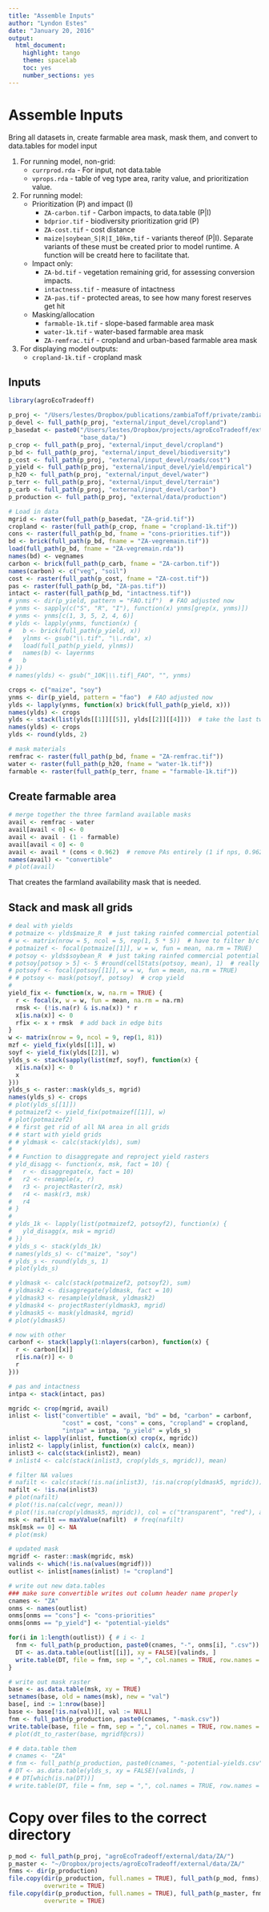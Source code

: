 ```yaml
---
title: "Assemble Inputs"
author: "Lyndon Estes"
date: "January 20, 2016"
output: 
  html_document:
    highlight: tango
    theme: spacelab
    toc: yes 
    number_sections: yes
---
```


# Assemble Inputs

Bring all datasets in, create farmable area mask, mask them, and convert to data.tables for model input

1. For running model, non-grid: 
    + `currprod.rda` - For input, not data.table
    + `vprops.rda` - table of veg type area, rarity value, and prioritization value. 

2. For running model:
    + Prioritization (P) and impact (I)
        + `ZA-carbon.tif` - Carbon impacts, to data.table (P|I)
        + `bdprior.tif` - biodiversity prioritization grid (P)
        + `ZA-cost.tif` - cost distance
        + `maize|soybean_S|R|I_10km,tif` - variants thereof (P|I). Separate variants of these must be created prior to model runtime. A function will be creatd here to facilitate that.  
    + Impact only:
        + `ZA-bd.tif` - vegetation remaining grid, for assessing conversion impacts. 
        + `intactness.tif` - measure of intactness
        + `ZA-pas.tif` - protected areas, to see how many forest reserves get hit
    + Masking/allocation
        + `farmable-1k.tif` - slope-based farmable area mask
        + `water-1k.tif` - water-based farmable area mask
        + `ZA-remfrac.tif` - cropland and urban-based farmable area mask
3. For displaying model outputs: 
    + `cropland-1k.tif` - cropland mask

## Inputs
```r
library(agroEcoTradeoff)

p_proj <- "/Users/lestes/Dropbox/publications/zambiaToff/private/zambiaToff/"
p_devel <- full_path(p_proj, "external/input_devel/cropland")
p_basedat <- paste0("/Users/lestes/Dropbox/projects/agroEcoTradeoff/external/",
                    "base_data/")
p_crop <- full_path(p_proj, "external/input_devel/cropland")
p_bd <- full_path(p_proj, "external/input_devel/biodiversity")
p_cost <- full_path(p_proj, "external/input_devel/roads/cost")
p_yield <- full_path(p_proj, "external/input_devel/yield/empirical")
p_h20 <- full_path(p_proj, "external/input_devel/water")
p_terr <- full_path(p_proj, "external/input_devel/terrain")
p_carb <- full_path(p_proj, "external/input_devel/carbon")
p_production <- full_path(p_proj, "external/data/production")

# Load in data
mgrid <- raster(full_path(p_basedat, "ZA-grid.tif"))
cropland <- raster(full_path(p_crop, fname = "cropland-1k.tif"))
cons <- raster(full_path(p_bd, fname = "cons-priorities.tif"))
bd <- brick(full_path(p_bd, fname = "ZA-vegremain.tif"))
load(full_path(p_bd, fname = "ZA-vegremain.rda"))
names(bd) <- vegnames
carbon <- brick(full_path(p_carb, fname = "ZA-carbon.tif"))
names(carbon) <- c("veg", "soil")
cost <- raster(full_path(p_cost, fname = "ZA-cost.tif"))
pas <- raster(full_path(p_bd, "ZA-pas.tif"))
intact <- raster(full_path(p_bd, "intactness.tif"))
# ynms <- dir(p_yield, pattern = "FAO.tif")  # FAO adjusted now
# ynms <- sapply(c("S", "R", "I"), function(x) ynms[grep(x, ynms)])
# ynms <- ynms[c(1, 3, 5, 2, 4, 6)]
# ylds <- lapply(ynms, function(x) {
#   b <- brick(full_path(p_yield, x))
#   ylnms <- gsub("\\.tif", "\\.rda", x)
#   load(full_path(p_yield, ylnms))
#   names(b) <- layernms
#   b
# })
# names(ylds) <- gsub("_10K|\\.tif|_FAO", "", ynms)

crops <- c("maize", "soy")
ynms <- dir(p_yield, pattern = "fao")  # FAO adjusted now
ylds <- lapply(ynms, function(x) brick(full_path(p_yield, x)))
names(ylds) <- crops
ylds <- stack(list(ylds[[1]][[5]], ylds[[2]][[4]]))  # take the last two of each
names(ylds) <- crops
ylds <- round(ylds, 2)

# mask materials
remfrac <- raster(full_path(p_bd, fname = "ZA-remfrac.tif"))
water <- raster(full_path(p_h20, fname = "water-1k.tif"))
farmable <- raster(full_path(p_terr, fname = "farmable-1k.tif"))

```

## Create farmable area

```r
# merge together the three farmland available masks
avail <- remfrac - water
avail[avail < 0] <- 0
avail <- avail - (1 - farmable)
avail[avail < 0] <- 0
avail <- avail * (cons < 0.962)  # remove PAs entirely (1 if nps, 0.962 if GMAs)
names(avail) <- "convertible"
# plot(avail)
```

That creates the farmland availability mask that is needed.  

## Stack and mask all grids
```r
# deal with yields
# potmaize <- ylds$maize_R  # just taking rainfed commercial potential to start
# w <- matrix(nrow = 5, ncol = 5, rep(1, 5 * 5))  # have to filter b/c artifacts
# potmaizef <- focal(potmaize[[1]], w = w, fun = mean, na.rm = TRUE)
# potsoy <- ylds$soybean_R  # just taking rainfed commercial potential to start
# potsoy[potsoy > 5] <- 5 #round(cellStats(potsoy, mean), 1)  # really high fix
# potsoyf <- focal(potsoy[[1]], w = w, fun = mean, na.rm = TRUE)
# # potsoy <- mask(potsoyf, potsoy)  # crop yield
# 
yield_fix <- function(x, w, na.rm = TRUE) {
  r <- focal(x, w = w, fun = mean, na.rm = na.rm)
  rmsk <- (!is.na(r) & is.na(x)) * r
  x[is.na(x)] <- 0
  rfix <- x + rmsk  # add back in edge bits
}
w <- matrix(nrow = 9, ncol = 9, rep(1, 81))
mzf <- yield_fix(ylds[[1]], w)
soyf <- yield_fix(ylds[[2]], w)
ylds_s <- stack(sapply(list(mzf, soyf), function(x) {
  x[is.na(x)] <- 0
  x
}))
ylds_s <- raster::mask(ylds_s, mgrid)
names(ylds_s) <- crops
# plot(ylds_s[[1]])
# potmaizef2 <- yield_fix(potmaizef[[1]], w)
# plot(potmaizef2)
# # first get rid of all NA area in all grids
# # start with yield grids
# # yldmask <- calc(stack(ylds), sum)
# 
# # Function to disaggregate and reproject yield rasters
# yld_disagg <- function(x, msk, fact = 10) {
#   r <- disaggregate(x, fact = 10)
#   r2 <- resample(x, r)
#   r3 <- projectRaster(r2, msk)
#   r4 <- mask(r3, msk)
#   r4
# }
# 
# ylds_1k <- lapply(list(potmaizef2, potsoyf2), function(x) {
#   yld_disagg(x, msk = mgrid)
# })
# ylds_s <- stack(ylds_1k) 
# names(ylds_s) <- c("maize", "soy")
# ylds_s <- round(ylds_s, 1)  
# plot(ylds_s)

# yldmask <- calc(stack(potmaizef2, potsoyf2), sum)
# yldmask2 <- disaggregate(yldmask, fact = 10)
# yldmask3 <- resample(yldmask, yldmask2)
# yldmask4 <- projectRaster(yldmask3, mgrid)
# yldmask5 <- mask(yldmask4, mgrid)
# plot(yldmask5)

# now with other
carbonf <- stack(lapply(1:nlayers(carbon), function(x) {
  r <- carbon[[x]]
  r[is.na(r)] <- 0
  r
})) 

# pas and intactness
intpa <- stack(intact, pas)

mgridc <- crop(mgrid, avail)
inlist <- list("convertible" = avail, "bd" = bd, "carbon" = carbonf, 
               "cost" = cost, "cons" = cons, "cropland" = cropland, 
               "intpa" = intpa, "p_yield" = ylds_s)
inlist <- lapply(inlist, function(x) crop(x, mgridc))
inlist2 <- lapply(inlist, function(x) calc(x, mean))
inlist3 <- calc(stack(inlist2), mean)
# inlist4 <- calc(stack(inlist3, crop(ylds_s, mgridc)), mean)

# filter NA values
# nafilt <- calc(stack(!is.na(inlist3), !is.na(crop(yldmask5, mgridc))), sum)
nafilt <- !is.na(inlist3)
# plot(nafilt)
# plot(!is.na(calc(vegr, mean)))
# plot(!is.na(crop(yldmask5, mgridc)), col = c("transparent", "red"), add = TRUE)
msk <- nafilt == maxValue(nafilt)  # freq(nafilt)
msk[msk == 0] <- NA
# plot(msk)

# updated mask
mgridf <- raster::mask(mgridc, msk)
valinds <- which(!is.na(values(mgridf)))
outlist <- inlist[names(inlist) != "cropland"]

# write out new data.tables
### make sure convertible writes out column header name properly
cnames <- "ZA"  
onms <- names(outlist)
onms[onms == "cons"] <- "cons-priorities"
onms[onms == "p_yield"] <- "potential-yields"

for(i in 1:length(outlist)) { # i <- 1
  fnm <- full_path(p_production, paste0(cnames, "-", onms[i], ".csv"))
  DT <- as.data.table(outlist[[i]], xy = FALSE)[valinds, ]
  write.table(DT, file = fnm, sep = ",", col.names = TRUE, row.names = FALSE)
}

# write out mask raster
base <- as.data.table(msk, xy = TRUE)
setnames(base, old = names(msk), new = "val")
base[, ind := 1:nrow(base)]
base <- base[!is.na(val)][, val := NULL]
fnm <- full_path(p_production, paste0(cnames, "-mask.csv"))
write.table(base, file = fnm, sep = ",", col.names = TRUE, row.names = FALSE)
# plot(dt_to_raster(base, mgridf@crs))

# # data.table them
# cnames <- "ZA"  
# fnm <- full_path(p_production, paste0(cnames, "-potential-yields.csv"))
# DT <- as.data.table(ylds_s, xy = FALSE)[valinds, ]
# # DT[which(is.na(DT))]
# write.table(DT, file = fnm, sep = ",", col.names = TRUE, row.names = FALSE)
```

# Copy over files to the correct directory
```r
p_mod <- full_path(p_proj, "agroEcoTradeoff/external/data/ZA/")
p_master <- "~/Dropbox/projects/agroEcoTradeoff/external/data/ZA/"
fnms <- dir(p_production)
file.copy(dir(p_production, full.names = TRUE), full_path(p_mod, fnms),
          overwrite = TRUE)
file.copy(dir(p_production, full.names = TRUE), full_path(p_master, fnms),
          overwrite = TRUE)

```
